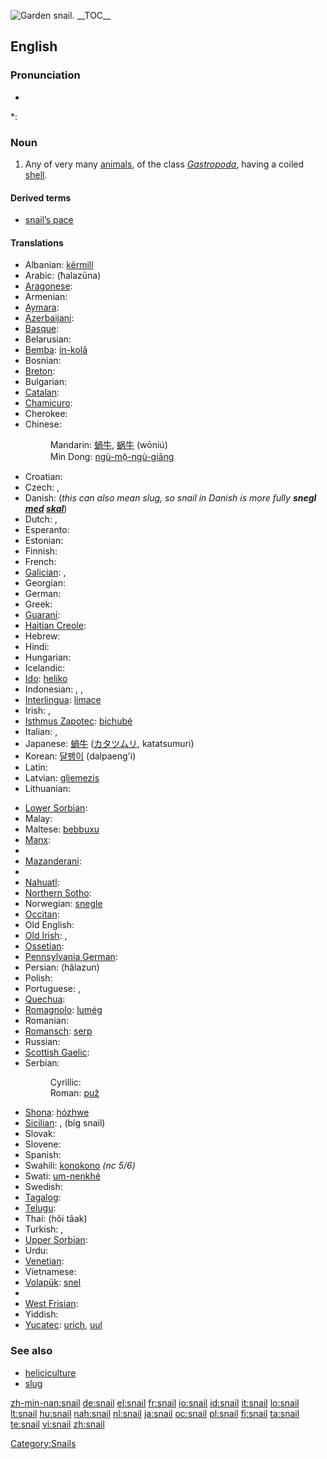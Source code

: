 {{wikipedia}}
{{commons|Helicidae}}
[[Image:Snail2.JPG|thumb|Garden snail.]]
__TOC__
==English==

===Pronunciation===
* {{audio|en-us-snail.ogg|Audio (US)}}

*: {{rhymes|eɪl}}

===Noun===
{{en-noun}}

# Any of very many [[animal]]s, of the class ''[[Gastropoda]]'', having a coiled [[shell]].

====Derived terms====
* [[snail's pace|snail’s pace]]

{{Flowbreak}}

====Translations====
{{trans-top|any animal of the class ''Gastropoda'' having a shell}}
* Albanian: [[kërmill]] {{g|Albanian}}
* Arabic: {{Arab|[[حلزونة]]}} (ħalazūna) {{f}}
* [[Aragonese]]: {{t-|an|caragol|m}}
* Armenian: {{t|hy|խխունջ|sc=Armn|tr=xxunǰ}}
* [[Aymara]]: {{t-|ay|ch'uru}}
* [[Azerbaijani]]: {{t|az|ilbiz}}
* [[Basque]]: {{t|eu|barraskilo}}
* Belarusian: {{t-|be|смоўж|m|sc=Cyrl|xs=Belarusian}}
* [[Bemba]]: [[ín-kolâ]]
* Bosnian: {{t-|bs|puž|m}}
* [[Breton]]: {{t-|br|melc'houed}}
* Bulgarian: {{t+|bg|охлюв|tr=oxljuv|m|sc=Cyrl}}
* [[Catalan]]: {{t|ca|caragol|m}}
* [[Chamicuro]]: {{tø|ccc|shyamo}}
* Cherokee: {{t|chr|ᎡᎳᏆ|tr=elaqua|sc=Cher}}
* Chinese:
*: Mandarin: [[蝸牛]], [[蜗牛]] (wōniú)
*: Min Dong: [[ngù-mō̤-ngù-giāng]]
* Croatian: {{t+|hr|puž|m}}
* Czech: {{t+|cs|hlemýžď|m}}, {{t+|cs|šnek|m}}
* Danish: {{t|da|snegl|c}} (''this can also mean slug, so snail in Danish is more fully '''snegl [[med#Danish|med]] [[skal#Danish|skal]]''''')
* Dutch: {{t|nl|slak|f}}, {{t|nl|huisjesslak|f}}
* Esperanto: {{t|eo|heliko}}
* Estonian: {{t|et|tigu}}
* Finnish: {{t+|fi|etana}}
* French: {{t+|fr|escargot|m}}
* [[Galician]]: {{t-|gl|caracol|m}}, {{t-|gl|cosco|m}}
* Georgian: {{t|ka|ლოკოკინა|tr=lokokina}}
* German: {{t+|de|Schnecke|f}}
* Greek: {{t|el|σαλιγκάρι|tr=saligkári|n}}
* [[Guaraní]]: {{t|gn|jatyta}}
* [[Haitian Creole]]: {{tø|ht|kalmason}}
* Hebrew: {{t+|he|שבלול|m|sc=Hebr}}
* Hindi: {{t|hi|स्थलीय घोंघा}}
* Hungarian: {{t+|hu|csiga}}
* Icelandic: {{t+|is|snigill|m}}
* [[Ido]]: [[heliko]]
* Indonesian: {{t|id|bekicot}}, {{t|id|keong}}, {{t|id|siput}}
* [[Interlingua]]: [[limace]]
* Irish: {{t|ga|seilide|m}}, {{t|ga|seilmide|m}}
* [[Isthmus Zapotec]]: [[bichubé]]
* Italian: {{t+|it|chiocciola|f}}, {{t+|it|lumaca|f}}
* Japanese: [[蝸牛]] ([[カタツムリ]], katatsumuri)
* Korean: [[달팽이]] (dalpaeng'i)
* Latin: {{t|la|cochlea|f}}
* Latvian: [[gliemezis]] {{m}}
* Lithuanian: {{t|lt|sraigė|f}}
{{trans-mid}}
* [[Lower Sorbian]]: {{tø|dsb|slinik|m|xs=Lower Sorbian}}
* Malay: {{t|ms|siput}}
* Maltese: [[bebbuxu]] {{m}}
* [[Manx]]: {{t-|gv|crammag}}
* {{trreq|Maori}}
* [[Mazanderani]]: {{tø|mzn|لیسک|sc=fa-Arab}}
* {{trreq|Mongolian}}
* [[Nahuatl]]: {{t|nah|tecciztli}}
* [[Northern Sotho]]: {{tø|nso|kgohu}}
* Norwegian: [[snegle]] {{f|m}}
* [[Occitan]]: {{t|oc|cagaraula|f}}
* Old English: {{t|ang|snægl|m}}
* [[Old Irish]]: {{t|sga|seilche|m}}, {{t|sga|seilide|m}}
* [[Ossetian]]: {{t-|os|сæтæлæг|tr=sætælæg}}
* [[Pennsylvania German]]: {{tø|pdc|Schneck|m}}
* Persian: {{fa-Arab|[[حلزون]]}} (hâlazun)
* Polish: {{t+|pl|ślimak|m}}
* Portuguese: {{t|pt|caramujo|m}}, {{t|pt|caracol|m}}
* [[Quechua]]: {{t|qu|ch'uru}}
* [[Romagnolo]]: [[lumég]] {{f}}
* Romanian: {{t-|ro|melc|m}}
* [[Romansch]]: [[serp#Romansh|serp]]
* Russian: {{t+|ru|улитка|tr=ulítka|f|sc=Cyrl}}
* [[Scottish Gaelic]]: {{t|gd|seilcheag|f}}
* Serbian:
*: Cyrillic: {{t|sr|пуж|m}}
*: Roman: [[puž#Serbian|puž]] {{m}}
* [[Shona]]: [[hózhwe]]
* [[Sicilian]]: {{tø|scn|babbaluciu|m}}, {{tø|scn|crastuni|m}} (big snail)
* Slovak: {{t-|sk|slimák|m}}
* Slovene: {{t+|sl|polž|m}}
* Spanish: {{t+|es|caracol|m}}
* Swahili: [[konokono]] ''(nc 5/6)''
* Swati: [[um-nenkhé]]
* Swedish: {{t|sv|snäcka|c}}
* [[Tagalog]]: {{t|tl|kuhol}}
* [[Telugu]]: {{t|te|నత్త|tr=natta}}
* Thai: {{Thai|[[หอยทาก]]}} (hŏi tâak)
* Turkish: {{t|tr|salyangoz}}, {{t|tr|sümüklüböcek}}
* [[Upper Sorbian]]: {{tø|hsb|šlink|m|xs=Upper Sorbian}}
* Urdu: {{ur-Arab|[[گھونگھا]]}}
* [[Venetian]]: {{tø|vec|sciùs}}
* Vietnamese: {{t|vi|ốc}}
* [[Volapük]]: [[snel]]
* {{trreq|Welsh}}
* [[West Frisian]]: {{t-|fy|slak}}
* Yiddish: {{t-|yi|שׁנעק|tr=shnek|m}}
* [[Yucatec]]: [[urich#Yucatec|urich]], [[uul#Yucatec|uul]]
{{trans-bottom}}

===See also===
* [[heliciculture]]
* [[slug]]

[[Category:Snails]]

[[zh-min-nan:snail]]
[[de:snail]]
[[el:snail]]
[[fr:snail]]
[[io:snail]]
[[id:snail]]
[[it:snail]]
[[lo:snail]]
[[lt:snail]]
[[hu:snail]]
[[nah:snail]]
[[nl:snail]]
[[ja:snail]]
[[oc:snail]]
[[pl:snail]]
[[fi:snail]]
[[ta:snail]]
[[te:snail]]
[[vi:snail]]
[[zh:snail]]